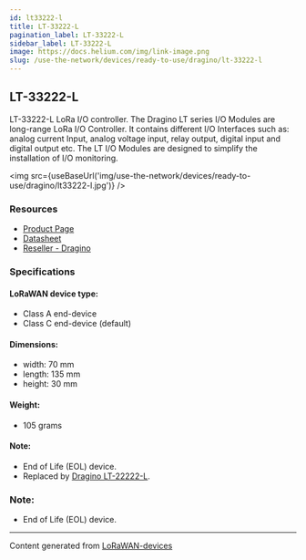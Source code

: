 ```yaml
---
id: lt33222-l
title: LT-33222-L
pagination_label: LT-33222-L
sidebar_label: LT-33222-L
image: https://docs.helium.com/img/link-image.png
slug: /use-the-network/devices/ready-to-use/dragino/lt-33222-l
---
```



## LT-33222-L

LT-33222-L LoRa I/O controller. The Dragino LT series I/O Modules are long-range LoRa I/O
Controller. It contains different I/O Interfaces such as: analog current Input, analog voltage
input, relay output, digital input and digital output etc. The LT I/O Modules are designed to
simplify the installation of I/O monitoring.

<img src={useBaseUrl('img/use-the-network/devices/ready-to-use/dragino/lt33222-l.jpg')} />

### Resources

- [Product Page](http://www.dragino.com/products/lora-lorawan-end-node/item/138-lt-33222-l.html)
- [Datasheet](https://www.dropbox.com/sh/gxxmgks42tqfr3a/AABaJMFV-N3ZVqbWrc1sGwXka/Datasheet_LoRa_IO_Controller.pdf?dl=0)
- [Reseller - Dragino](http://www.dragino.com/)

### Specifications

#### LoRaWAN device type:

- Class A end-device
- Class C end-device (default)

#### Dimensions:

- width: 70 mm
- length: 135 mm
- height: 30 mm

#### Weight:

- 105 grams

#### Note:

- End of Life (EOL) device.
- Replaced by [Dragino LT-22222-L](https://www.dragino.com/products/lora-lorawan-end-node/item/156-lt-22222-l.html).

### Note:

- End of Life (EOL) device.

---

Content generated from [LoRaWAN-devices](https://github.com/TheThingsNetwork/lorawan-devices)
